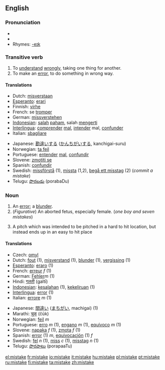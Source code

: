 ==English==

===Pronunciation===
*{{SAMPA|/mIs"teIk/}}
*{{IPA|/mɪs'teɪk/}}
*Rhymes: [[Rhymes:English:-eɪk|-eɪk]]

===Transitive verb===
{{en-verb|mistakes|mistaking|mistook|mistaken}}

# To [[understand]] [[wrongly]], taking one thing for another.
# To make an [[error]], to do something in wrong way.

====Translations====
{{rfc-trans}}
{{top}}
*Dutch: [[misverstaan]]
*[[Esperanto]]: [[erari]]
*Finnish: [[virhe]]
*French: se [[tromper]]
*German: [[missverstehen]]
*[[Indonesian]]: [[salah]] [[paham]], salah [[mengerti]]
*[[Interlingua]]: [[comprender]] [[mal]], [[intender]] mal, [[confunder]]
*Italian: [[sbagliare]]
{{mid}}
*Japanese: [[勘違い]]する ([[かんちがい]]する, kanchigai-suru)
*Norwegian: [[ta feil]]
*Portuguese: [[entender]] [[mal]], [[confundir]]
*Slovene: [[zmotiti se]]
*Spanish: [[confundir]]
*Swedish: [[missförstå]] (1), [[missta]] (1,2), [[begå ett misstag]] (2) (''commit a mistake'')
*Telugu: [[పొరబడు]] (porabaDu)
{{bottom}}

===Noun===
{{en-noun}}

# An [[error]]; a [[blunder]].
#(''Figurative'') An aborted fetus, especially female.  (''one boy and seven mistakes'')
#{{baseball}} A pitch which was intended to be pitched in a hard to hit location, but instead ends up in an easy to hit place

====Translations====
{{rfc-trans}}
{{top}}
*Czech: [[omyl]] {{m}}
*Dutch: [[fout]] (1), [[misverstand]] (1), [[blunder]] (1), [[vergissing]] (1)
*[[Esperanto]]: [[eraro]] (1)
*French: [[erreur]] ''f'' (1)
*German: [[Fehler]]''m'' (1)
*Hindi: [[गलती]] (galtī)
*[[Indonesian]]: [[salah|kesalahan]] (1), [[keliru|kekeliruan]] (1)
*[[Interlingua]]: [[error]] (1)
*Italian: [[errore]] ''m'' (1)
{{mid}}
*Japanese: [[間違い]] ([[まちがい]], machigai) (1)
*Marathi: [[चूक]] (čūk)
*Norwegian: [[feil]] ''m''
*Portuguese: [[erro]] ''m'' (1), [[engano]] ''m'' (1), [[equívoco]] ''m'' (1)
*Slovene: [[napaka]] ''f'' (1), [[zmota]] ''f'' (1)
*Spanish: [[error]] (1) ''m'', [[equivocación]] (1) ''f''
*Swedish: [[fel]] ''n'' (1), [[miss]] ''c'' (1), [[misstag]] ''n'' (1)
*Telugu: [[పొరపాటు]] (porapaaTu)
{{bottom}}

[[el:mistake]]
[[fr:mistake]]
[[io:mistake]]
[[it:mistake]]
[[hu:mistake]]
[[pl:mistake]]
[[pt:mistake]]
[[ru:mistake]]
[[fi:mistake]]
[[ta:mistake]]
[[zh:mistake]]